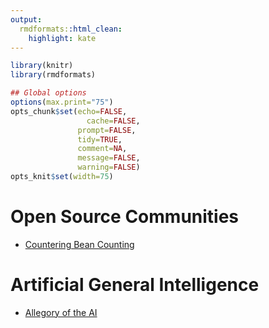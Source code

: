 ```yaml
---
output:
  rmdformats::html_clean:
    highlight: kate
---
```



```r
library(knitr)
library(rmdformats)

## Global options
options(max.print="75")
opts_chunk$set(echo=FALSE,
	             cache=FALSE,
               prompt=FALSE,
               tidy=TRUE,
               comment=NA,
               message=FALSE,
               warning=FALSE)
opts_knit$set(width=75)
```

# Open Source Communities

 * [Countering Bean Counting](https://github.com/countering-bean-counting/meta-beans/wiki)

# Artificial General Intelligence

 * [Allegory of the AI](https://github.com/allegory-of-the-ai/brainstorming/wiki)